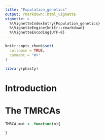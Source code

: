 ```yaml
---
title: "Population_genetics"
output: rmarkdown::html_vignette
vignette: >
  %\VignetteIndexEntry{Population_genetics}
  %\VignetteEngine{knitr::rmarkdown}
  %\VignetteEncoding{UTF-8}
---
```


```r
knitr::opts_chunk$set(
  collapse = TRUE,
  comment = "#>"
)
```

```r
library(phasty)
```

# Introduction

# The TMRCAs
```r
TMRCA_mat <- function(n){
  
}


```
